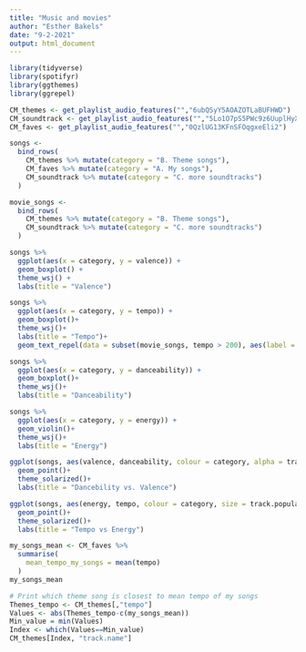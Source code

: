 ```yaml
---
title: "Music and movies"
author: "Esther Bakels"
date: "9-2-2021"
output: html_document
---
```


```r
library(tidyverse)
library(spotifyr)
library(ggthemes)
library(ggrepel)
```

```r
CM_themes <- get_playlist_audio_features("","6ubQSyY5AOAZOTLaBUFHWD")
CM_soundtrack <- get_playlist_audio_features("","5Lo1O7pS5PWc9z6UuplHyX")
CM_faves <- get_playlist_audio_features("","0QzlUG13KFnSFOqgxeEli2")
```

```r
songs <-
  bind_rows(
    CM_themes %>% mutate(category = "B. Theme songs"),
    CM_faves %>% mutate(category = "A. My songs"),
    CM_soundtrack %>% mutate(category = "C. more soundtracks")
  )
```
```r
movie_songs <-
  bind_rows(
    CM_themes %>% mutate(category = "B. Theme songs"),
    CM_soundtrack %>% mutate(category = "C. more soundtracks")
  )
```

```r
songs %>%
  ggplot(aes(x = category, y = valence)) +
  geom_boxplot() +
  theme_wsj() +
  labs(title = "Valence")
```

```r
songs %>%
  ggplot(aes(x = category, y = tempo)) +
  geom_boxplot()+
  theme_wsj()+
  labs(title = "Tempo")+
  geom_text_repel(data = subset(movie_songs, tempo > 200), aes(label = track.name), size=3)
```
```r
songs %>%
  ggplot(aes(x = category, y = danceability)) +
  geom_boxplot()+
  theme_wsj()+
  labs(title = "Danceability")
```
```r
songs %>%
  ggplot(aes(x = category, y = energy)) +
  geom_violin()+
  theme_wsj()+
  labs(title = "Energy")
```



```r
ggplot(songs, aes(valence, danceability, colour = category, alpha = track.popularity)) + 
  geom_point()+
  theme_solarized()+
  labs(title = "Dancebility vs. Valence")
```

```r
ggplot(songs, aes(energy, tempo, colour = category, size = track.popularity)) + 
  geom_point()+
  theme_solarized()+
  labs(title = "Tempo vs Energy")
```

```r
my_songs_mean <- CM_faves %>%
  summarise(
    mean_tempo_my_songs = mean(tempo)
  )
my_songs_mean
```
```r
# Print which theme song is closest to mean tempo of my songs
Themes_tempo <- CM_themes[,"tempo"]
Values <- abs(Themes_tempo-c(my_songs_mean))
Min_value = min(Values)
Index <- which(Values==Min_value)
CM_themes[Index, "track.name"]
```





